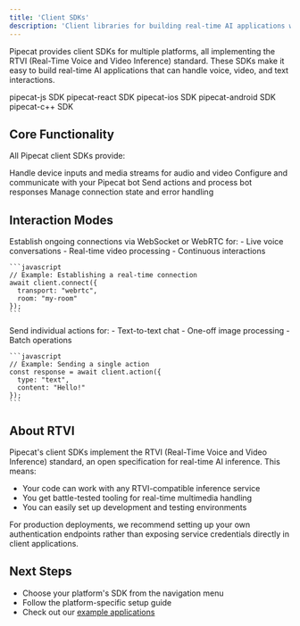 ```yaml
---
title: 'Client SDKs'
description: 'Client libraries for building real-time AI applications with Pipecat'
---
```


Pipecat provides client SDKs for multiple platforms, all implementing the RTVI (Real-Time Voice and Video Inference) standard. These SDKs make it easy to build real-time AI applications that can handle voice, video, and text interactions.

<CardGroup cols={3}>
  <Card
    title="Javascript"
    icon="JS"
    color="#f7e014"
    href="/client/reference/js/introduction">
    pipecat-js SDK
  </Card>
  <Card
    title="React"
    icon="react"
    color="#5fc1d8"
    href="/client/reference/react/introduction">
    pipecat-react SDK
  </Card>
  <Card
    title="Swift"
    icon="swift"
    color="#F05138"
    vertical="true"
    href="/client/reference/ios/introduction">
    pipecat-ios SDK
  </Card>
  <Card
    title="Kotlin"
    icon="android"
    color="#78C257"
    href="/client/reference/android/introduction">
    pipecat-android SDK
  </Card>
  <Card
    title="C++"
    icon="C"
    color="#679cd3"
    href="/client/reference/c++/introduction">
    pipecat-c++ SDK
  </Card>
</CardGroup>

## Core Functionality

All Pipecat client SDKs provide:

<CardGroup cols={2}>
  <Card title="Media Management" icon="video">
    Handle device inputs and media streams for audio and video
  </Card>
  <Card title="Bot Integration" icon="robot">
    Configure and communicate with your Pipecat bot
  </Card>
  <Card title="Action Handling" icon="bolt">
    Send actions and process bot responses
  </Card>
  <Card title="Session Management" icon="arrows-rotate">
    Manage connection state and error handling
  </Card>
</CardGroup>

## Interaction Modes

<Tabs>
  <Tab title="Real-time Streaming">
    Establish ongoing connections via WebSocket or WebRTC for:
    - Live voice conversations
    - Real-time video processing
    - Continuous interactions
    
    ```javascript
    // Example: Establishing a real-time connection
    await client.connect({
      transport: "webrtc",
      room: "my-room"
    });
    ```
  </Tab>
  <Tab title="Single-turn Actions">
    Send individual actions for:
    - Text-to-text chat
    - One-off image processing
    - Batch operations
    
    ```javascript
    // Example: Sending a single action
    const response = await client.action({
      type: "text",
      content: "Hello!"
    });
    ```
  </Tab>
</Tabs>

## About RTVI

Pipecat's client SDKs implement the RTVI (Real-Time Voice and Video Inference) standard, an open specification for real-time AI inference. This means:

- Your code can work with any RTVI-compatible inference service
- You get battle-tested tooling for real-time multimedia handling
- You can easily set up development and testing environments

<Note>
  For production deployments, we recommend setting up your own authentication
  endpoints rather than exposing service credentials directly in client
  applications.
</Note>

## Next Steps

- Choose your platform's SDK from the navigation menu
- Follow the platform-specific setup guide
- Check out our [example applications](https://github.com/pipecat-ai/pipecat/tree/main/examples)
